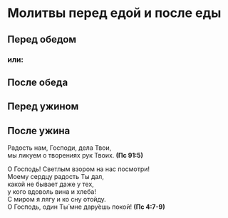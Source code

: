 
# Молитвы перед едой и после еды

## Перед обедом

<MdxLoader src="MolitvaTrapeza/Otche" />

### или:

<MdxLoader src="MolitvaTrapeza/PeredObedom" />

<MdxLoader src="MolitvaTrapeza/BlagObeda" />

## После обеда

<MdxLoader src="MolitvaTrapeza/PosleObeda" />

## Перед ужином

<MdxLoader src="MolitvaTrapeza/PeredUzhinom" />

## После ужина

<MdxLoader src="MolitvaTrapeza/PosleUzhina" />

Радость нам, Господи, дела Твои,  
мы ликуем о творениях рук Твоих. **(Пс 91:5)**

О Господь! Светлым взором на нас посмотри!  
Моему сердцу радость Ты дал,  
какой не бывает даже у тех,  
у кого вдоволь вина и хлеба!  
С миром я лягу и ко сну отойду.  
О Господь, один Ты́ мне дару́ешь покой! **(Пс 4:7-9)**
